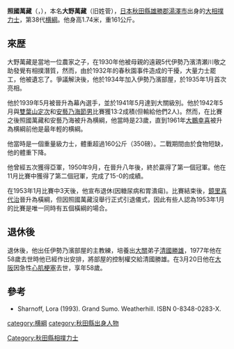 {{no footnotes|time=2019-01-15T12:03:53+00:00}}
{{refimprove|time=2019-01-15T12:03:53+00:00}}
'''照國萬藏'''（{{Jpn|j=照國 萬藏|kn=てるくに まんぞう|rm=Terukuni Manzo}}，{{bd|1919年|1月10日|1977年|3月20日}}），本名'''大野萬藏'''（旧姓菅），[[日本|日本]][[秋田縣|秋田縣]][[雄勝郡|雄勝郡]][[湯澤市|湯澤市]]出身的[[大相撲|大相撲]][[力士|力士]]，第38代[[横綱|横綱]]。他身高1.74米，重161公斤。

==來歴==
大野萬藏是當地一位農家之子，在1930年他被母親的遠親5代伊勢乃濱清瀬川敬之助發覺有相撲潛質，然而，由於1932年的春秋園事件造成的干擾，大量力士罷工，他被遺忘了。爭議解決後，他於1934年加入伊勢乃濱部屋，於1935年1月首次亮相。

他於1939年5月被晉升為幕內選手，並於1941年5月達到大關級別。他於1942年5月與[[雙葉山定次|雙葉山定次]]和[[安藝乃海節男|安藝乃海節男]]比賽獲13:2成積(但輸給他們2人)。然而，在比賽之後照國萬藏和安藝乃海被升為横綱，他當時是23歲，直到1961年[[大鵬幸喜|大鵬幸喜]]被升為横綱前他是最年輕的横綱。

他當時是一個重量級力士，體重超過160公斤（350磅）。二戰期間由於食物短缺，他的體重下降。

他曾經五次獲得亞軍，1950年9月，在晉升八年後，終於贏得了第一個冠軍。他在11月比賽中獲得了第二個冠軍，完成了15-0的成績。

在1953年1月比賽中3天後，他宣布退休(因糖尿病和胃潰瘍)。比賽結束後，[[鏡里喜代治|鏡里喜代治]]晉升為橫綱，但因照國萬藏沒舉行正式引退儀式，因此有些人認為1953年1月的比賽是唯一同時有五個橫綱的場合。

==退休後==
退休後，他出任伊勢乃濱部屋的主教練，培養出[[大關|大關]]弟子[[清國勝雄|清國勝雄]]，1977年他在58歲去世時他已經作出安排，將部屋的控制權交給清國勝雄。在3月20日他在[[大阪市|大阪]]因急性[[心肌梗塞|心肌梗塞]]去世，享年58歲。

==參考==
*Sharnoff, Lora (1993). Grand Sumo. Weatherhill. ISBN 0-8348-0283-X.

{{历代横纲}}
{{DEFAULTSORT:Terukuni Manzo}}
[[category:横綱|category:横綱]]
[[category:秋田縣出身人物|category:秋田縣出身人物]]
[[Category:秋田縣相撲力士|Category:秋田縣相撲力士]]